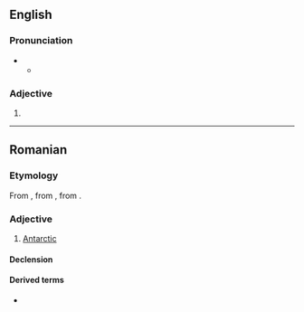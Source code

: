 {{also|Antarctic}}
==English==

===Pronunciation===
* {{a|RP}}
** {{IPA|en|/ænˈtɑːktɪk/}}

===Adjective===
{{en-adj}}

# {{alternative spelling of|en|Antarctic}}

----

==Romanian==

===Etymology===
From {{bor|ro|fr|antarctique}}, from {{der|ro|la|antarcticus}}, from {{der|ro|grc|ἀνταρκτικός}}.

===Adjective===
{{ro-adj}}

# [[Antarctic]]

====Declension====
{{ro-decl-adj}}

====Derived terms====
* {{l|ro|Oceanul Antarctic|g=m|t=Southern Ocean}}